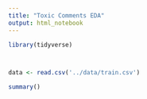 ```yaml
---
title: "Toxic Comments EDA"
output: html_notebook
---
```



```r
library(tidyverse)



data <- read.csv('../data/train.csv')
```

```r
summary()
```

